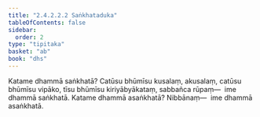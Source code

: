 ```yaml
---
title: "2.4.2.2.2 Saṅkhataduka"
tableOfContents: false
sidebar:
  order: 2
type: "tipitaka"
basket: "ab"
book: "dhs"
---
```



<DynamicBreadcrumb />

<Division number="1455" book="dhs">

<Paragraph number="2165" book="dhs">
Katame dhammā saṅkhatā? Catūsu bhūmīsu kusalaṃ, akusalaṃ, catūsu bhūmīsu vipāko, tīsu bhūmīsu kiriyābyākataṃ, sabbañca rūpaṃ—  ime dhammā saṅkhatā.
</Paragraph>

</Division>
<Division number="1456" book="dhs">

<Paragraph number="2166" book="dhs">
Katame dhammā asaṅkhatā? Nibbānaṃ—  ime dhammā asaṅkhatā.
</Paragraph>
</Division>